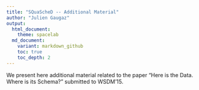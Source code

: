 ```yaml
---
title: "SQuaScheD -- Additional Material"
author: "Julien Gaugaz"
output:
  html_document:
    theme: spacelab
  md_document:
    variant: markdown_github
    toc: true
    toc_depth: 2
---
```


We present here additional material related to the paper "Here is the Data. Where is its Schema?" submitted to WSDM'15.
